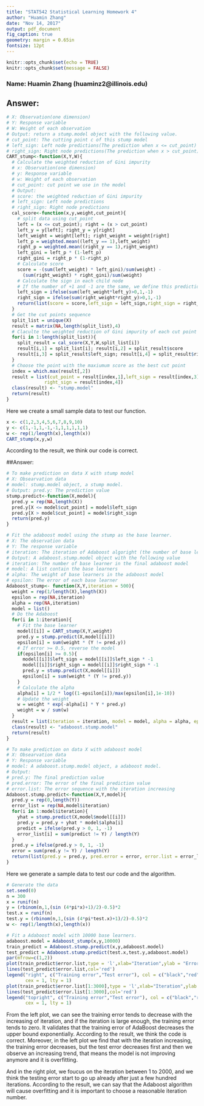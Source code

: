 ---
title: "STAT542 Statistical Learning Homework 4"
author: "Huamin Zhang"
date: "Nov 14, 2017"
output: pdf_document
fig_caption: true
geometry: margin = 0.65in
fontsize: 12pt
---

```{r setup, include=FALSE}
knitr::opts_chunk$set(echo = TRUE)
knitr::opts_chunk$set(message = FALSE)
```

### Name: Huamin Zhang (huaminz2@illinois.edu)

\section{Question 3}

\subsection{a) [15 points]}

## Answer:

```{r}
# X: Observation(one dimension)
# Y: Response variable
# W: Weight of each observation
# Output: return a stump.model object with the following value.
# cut_point: The cutting point c of this stump model
# left_sign: Left node predictions(The prediction when x <= cut_point)
# right_sign: Right node predictions(The prediction when x > cut_point)
CART_stump<-function(X,Y,W){
  # Calculate the weighted reduction of Gini impurity
  # x: Observation(one dimension)
  # y: Response variable
  # w: Weight of each observation
  # cut_point: cut point we use in the model
  # Output:
  # score: the weighted reduction of Gini impurity
  # left_sign: Left node predictions
  # right_sign: Right node predictions
  cal_score<-function(x,y,weight,cut_point){
    # split data using cut_point
    left = (x <= cut_point); right = (x > cut_point)
    left_y = y[left]; right_y = y[right]
    left_weight = weight[left]; right_weight = weight[right]
    left_p = weighted.mean((left_y == 1),left_weight)
    right_p = weighted.mean((right_y == 1),right_weight)
    left_gini = left_p * (1-left_p)
    right_gini = right_p * (1-right_p)
    # Calculate score
    score = -(sum(left_weight) * left_gini)/sum(weight) - 
      (sum(right_weight) * right_gini)/sum(weight)
    # Calculate the sign in each child node
    # If the number of +1 and -1 are the same, we define this prediction as -1
    left_sign = ifelse(sum(left_weight*left_y)>0,1,-1)
    right_sign = ifelse(sum(right_weight*right_y)>0,1,-1)
    return(list(score = score,left_sign = left_sign,right_sign = right_sign))
  }
  # Get the cut points sequence
  split_list = unique(X)
  result = matrix(NA,length(split_list),4)
  # Claculte the weighted reduction of Gini impurity of each cut point
  for(i in 1:length(split_list)){
    split_result = cal_score(X,Y,W,split_list[i])
    result[i,1] = split_list[i]; result[i,2] = split_result$score
    result[i,3] = split_result$left_sign; result[i,4] = split_result$right_sign
  }
  # Choose the point with the maxiumum score as the best cut point
  index = which.max(result[,2])
  result = list(cut_point = result[index,1],left_sign = result[index,3],
              right_sign = result[index,4])
  class(result) <- "stump.model"
  return(result)
}
```
Here we create a small sample data to test our function.
```{r}
x <- c(1,2,3,4,5,6,7,8,9,10)
y <- c(1,-1,1,-1,-1,1,1,1,1,1)
w <- rep(1/length(x),length(x))
CART_stump(x,y,w)
```
According to the result, we think our code is correct.

\subsection{b) [20 points]}

##Answer:
```{r}
# To make prediction on data X with stump model
# X: Obsearvation data
# model: stump.model object, a stump model.
# Output: pred.y: The prediction value
stump.predict<-function(X,model){
  pred.y = rep(NA,length(X))
  pred.y[X <= model$cut_point] = model$left_sign
  pred.y[X > model$cut_point] = model$right_sign
  return(pred.y)
}

# Fit the adaboost model using the stump as the base learner.
# X: The observation data
# Y: The response variable
# iteration: The iteration of Adaboost algoright (the number of base learner)
# Output: A adaboost.stump.model object with the following value
# iteration: The number of base learner in the final adaboost model
# model: A list contain the base learners
# alpha: The weight of base learners in the adaboost model
# epsilon: The error of each base learner
Adaboost_stump<- function(X,Y,iteration = 500){
  weight = rep(1/length(X),length(X))
  epsilon = rep(NA,iteration)
  alpha = rep(NA,iteration)
  model = list()
  # Do the Adaboost
  for(i in 1:iteration){
    # Fit the base learner
    model[[i]] = CART_stump(X,Y,weight)
    pred.y = stump.predict(X,model[[i]])
    epsilon[i] = sum(weight * (Y != pred.y))
    # If error >= 0.5, reverse the model
    if(epsilon[i] >= 0.5){
      model[[i]]$left_sign = model[[i]]$left_sign * -1
      model[[i]]$right_sign = model[[i]]$right_sign * -1
      pred.y = stump.predict(X,model[[i]])
      epsilon[i] = sum(weight * (Y != pred.y))
    }
    # Calculate the alpha
    alpha[i] = 1/2 * log((1-epsilon[i])/max(epsilon[i],1e-10))
    # Update the weight
    w = weight * exp(-alpha[i] * Y * pred.y)
    weight = w / sum(w)
  }
  result = list(iteration = iteration, model = model, alpha = alpha, epsilon = epsilon)
  class(result) <- "adaboost.stump.model"
  return(result)
}

# To make prediction on data X with adaboost model
# X: Obsearvation data
# Y: Response variable
# model: A adaboost.stump.model object, a adaboost model.
# Output: 
# pred.y: The final prediction value
# pred.error: The error of the final prediction value
# error.list: The error sequence with the iteration increasing
Adaboost.stump.predict<-function(X,Y,model){
  pred.y = rep(0,length(Y))
  error_list = rep(NA,model$iteration)
  for(i in 1:model$iteration){
    yhat = stump.predict(X,model$model[[i]])
    pred.y = pred.y + yhat * model$alpha[i]
    predict = ifelse(pred.y > 0, 1, -1)
    error_list[i] = sum(predict != Y) / length(Y)
  }
  pred.y = ifelse(pred.y > 0, 1, -1)
  error = sum(pred.y != Y) / length(Y)
  return(list(pred.y = pred.y, pred.error = error, error.list = error_list))
}
```
Here we generate a sample data to test our code and the algorithm.

```{r,fig.width=12,fig.height=4.5}
# Generate the data
set.seed(0)
n = 300
x = runif(n)
y = (rbinom(n,1,(sin (4*pi*x)+1)/2)-0.5)*2
test.x = runif(n)
test.y = (rbinom(n,1,(sin (4*pi*test.x)+1)/2)-0.5)*2
w <- rep(1/length(x),length(x))

# Fit a Adaboost model with 10000 base learners.
adaboost.model = Adaboost_stump(x,y,10000)
train_predict = Adaboost.stump.predict(x,y,adaboost.model)
test_predict = Adaboost.stump.predict(test.x,test.y,adaboost.model)
par(mfrow=c(1,2))
plot(train_predict$error.list,type = 'l',xlab="Iteration",ylab = "Error")
lines(test_predict$error.list,col='red')
legend("right", c("Training error","Test error"), col = c("black","red"),
       cex = 1, lty = 1)
plot(train_predict$error.list[1:3000],type = 'l',xlab="Iteration",ylab = "Error")
lines(test_predict$error.list[1:3000],col='red')
legend("topright", c("Training error","Test error"), col = c("black","red"),
       cex = 1, lty = 1)
```
From the left plot, we can see the training error tends to decrease with the increasing of iteration, and if the iteration is large enough, the training error tends to zero. It validates that the training error of AdaBoost decreases the upper bound exponentially. According to the result, we think the code is correct. Moreover, in the left plot we find that with the iteration increasing, the training error decreases, but the test error decreases first and then we  observe an increasing trend, that means the model is not improving anymore and it is overfitting. 

And in the right plot, we foucus on the iteration between 1 to 2000, and we think the testing error start to go up already after just a few hundred iterations. According to the result, we can say that the Adaboost algorithm will cause overfitting and it is important to choose a reasonable iteration number.